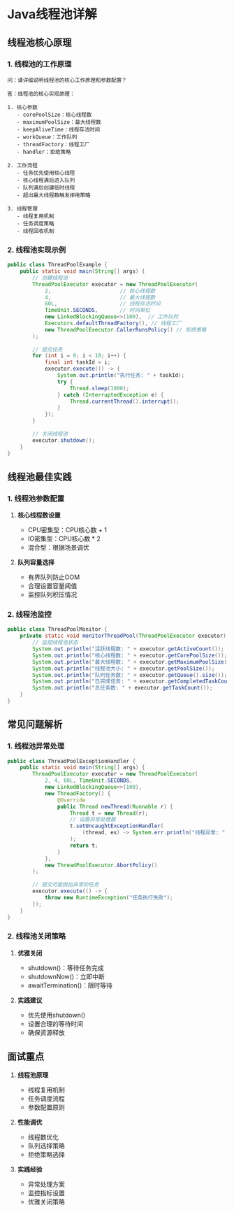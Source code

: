 # Java线程池详解

## 线程池核心原理

### 1. 线程池的工作原理

```plaintext
问：请详细说明线程池的核心工作原理和参数配置？

答：线程池的核心实现原理：

1. 核心参数
   - corePoolSize：核心线程数
   - maximumPoolSize：最大线程数
   - keepAliveTime：线程存活时间
   - workQueue：工作队列
   - threadFactory：线程工厂
   - handler：拒绝策略

2. 工作流程
   - 任务优先使用核心线程
   - 核心线程满后进入队列
   - 队列满后创建临时线程
   - 超出最大线程数触发拒绝策略

3. 线程管理
   - 线程复用机制
   - 任务调度策略
   - 线程回收机制
```

### 2. 线程池实现示例

```java
public class ThreadPoolExample {
    public static void main(String[] args) {
        // 创建线程池
        ThreadPoolExecutor executor = new ThreadPoolExecutor(
            2,                      // 核心线程数
            4,                      // 最大线程数
            60L,                    // 线程存活时间
            TimeUnit.SECONDS,       // 时间单位
            new LinkedBlockingQueue<>(100),  // 工作队列
            Executors.defaultThreadFactory(), // 线程工厂
            new ThreadPoolExecutor.CallerRunsPolicy() // 拒绝策略
        );
        
        // 提交任务
        for (int i = 0; i < 10; i++) {
            final int taskId = i;
            executor.execute(() -> {
                System.out.println("执行任务: " + taskId);
                try {
                    Thread.sleep(1000);
                } catch (InterruptedException e) {
                    Thread.currentThread().interrupt();
                }
            });
        }
        
        // 关闭线程池
        executor.shutdown();
    }
}
```

## 线程池最佳实践

### 1. 线程池参数配置

1. **核心线程数设置**
   - CPU密集型：CPU核心数 + 1
   - IO密集型：CPU核心数 * 2
   - 混合型：根据场景调优

2. **队列容量选择**
   - 有界队列防止OOM
   - 合理设置容量阈值
   - 监控队列积压情况

### 2. 线程池监控

```java
public class ThreadPoolMonitor {
    private static void monitorThreadPool(ThreadPoolExecutor executor) {
        // 监控线程池状态
        System.out.println("活跃线程数: " + executor.getActiveCount());
        System.out.println("核心线程数: " + executor.getCorePoolSize());
        System.out.println("最大线程数: " + executor.getMaximumPoolSize());
        System.out.println("线程池大小: " + executor.getPoolSize());
        System.out.println("队列任务数: " + executor.getQueue().size());
        System.out.println("已完成任务: " + executor.getCompletedTaskCount());
        System.out.println("总任务数: " + executor.getTaskCount());
    }
}
```

## 常见问题解析

### 1. 线程池异常处理

```java
public class ThreadPoolExceptionHandler {
    public static void main(String[] args) {
        ThreadPoolExecutor executor = new ThreadPoolExecutor(
            2, 4, 60L, TimeUnit.SECONDS,
            new LinkedBlockingQueue<>(100),
            new ThreadFactory() {
                @Override
                public Thread newThread(Runnable r) {
                    Thread t = new Thread(r);
                    // 设置异常处理器
                    t.setUncaughtExceptionHandler(
                        (thread, ex) -> System.err.println("线程异常: " + ex.getMessage())
                    );
                    return t;
                }
            },
            new ThreadPoolExecutor.AbortPolicy()
        );
        
        // 提交可能抛出异常的任务
        executor.execute(() -> {
            throw new RuntimeException("任务执行失败");
        });
    }
}
```

### 2. 线程池关闭策略

1. **优雅关闭**
   - shutdown()：等待任务完成
   - shutdownNow()：立即中断
   - awaitTermination()：限时等待

2. **实践建议**
   - 优先使用shutdown()
   - 设置合理的等待时间
   - 确保资源释放

## 面试重点

1. **线程池原理**
   - 线程复用机制
   - 任务调度流程
   - 参数配置原则

2. **性能调优**
   - 线程数优化
   - 队列选择策略
   - 拒绝策略选择

3. **实践经验**
   - 异常处理方案
   - 监控指标设置
   - 优雅关闭策略